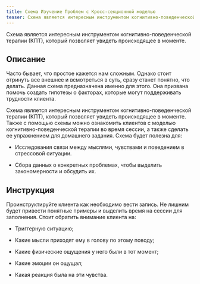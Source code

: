 ```yaml
---
title: Схема Изучение Проблем с Кросс-секционной моделью
teaser: Схема является интересным инструментом когнитивно-поведенческой терапии (КПТ), который позволяет увидеть происходящее в моменте.
---
```


Схема является интересным инструментом когнитивно-поведенческой терапии (КПТ), который позволяет увидеть происходящее в моменте.

## Описание

Часто бывает, что простое кажется нам сложным. Однако стоит отринуть все
внешнее и всмотреться в суть, сразу станет понятно, что делать. Данная
схема предназначена именно для этого. Она призвана помочь создать
гипотезы о факторах, которые могут поддерживать трудности клиента.

Схема является интересным инструментом когнитивно-поведенческой терапии
(КПТ), который позволяет увидеть происходящее в моменте. Также с помощью
схемы можно ознакомить клиентов с моделью когнитивно-поведенческой
терапии во время сессии, а также сделать ее упражнением для домашнего
задания. Схема будет полезна для:

-   Исследования связи между мыслями, чувствами и поведением в
    стрессовой ситуации.

-   Сбора данных о конкретных проблемах, чтобы выделить закономерности и
    обсудить их.

## Инструкция

Проинструктируйте клиента как необходимо вести запись. Не лишним будет
привести понятные примеры и выделить время на сессии для заполнения.
Стоит обратить внимание клиента на:

-   Триггерную ситуацию;

-   Какие мысли приходят ему в голову по этому поводу;

-   Какие физические ощущения у него были в тот момент;

-   Какие эмоции он ощущал;

-   Какая реакция была на эти чувства.

